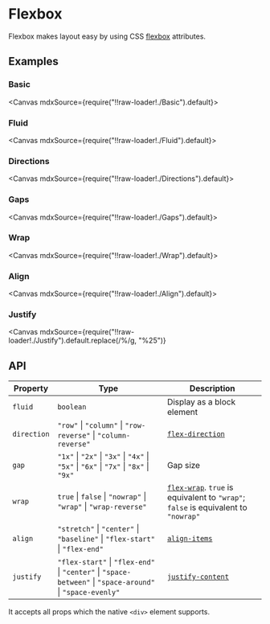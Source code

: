 
<Meta title="Layouts/Flexbox" />

# Flexbox

Flexbox makes layout easy by using CSS [flexbox](https://developer.mozilla.org/en-US/docs/Learn/CSS/CSS_layout/Flexbox) attributes.

## Examples

### Basic

<Canvas mdxSource={require("!!raw-loader!./Basic").default}>
  <Story id="examples-flexbox--basic" />
</Canvas>

### Fluid

<Canvas mdxSource={require("!!raw-loader!./Fluid").default}>
  <Story id="examples-flexbox--fluid" />
</Canvas>

### Directions

<Canvas mdxSource={require("!!raw-loader!./Directions").default}>
  <Story id="examples-flexbox--directions" />
</Canvas>

### Gaps

<Canvas mdxSource={require("!!raw-loader!./Gaps").default}>
  <Story id="examples-flexbox--gaps" />
</Canvas>

### Wrap

<Canvas mdxSource={require("!!raw-loader!./Wrap").default}>
  <Story id="examples-flexbox--wrap" />
</Canvas>

### Align

<Canvas mdxSource={require("!!raw-loader!./Align").default}>
  <Story id="examples-flexbox--align" />
</Canvas>

### Justify

<Canvas
  mdxSource={require("!!raw-loader!./Justify").default.replace(/\%/g, "%25")}
>
  <Story id="examples-flexbox--justify" />
</Canvas>

## API

| Property    | Type                                                                                                      | Description                                                                                                                                      |
| ----------- | --------------------------------------------------------------------------------------------------------- | ------------------------------------------------------------------------------------------------------------------------------------------------ |
| `fluid`     | `boolean`                                                                                                 | Display as a block element                                                                                                                       |
| `direction` | `"row"` \| `"column"` \| `"row-reverse"` \| `"column-reverse"`                                            | [`flex-direction`](https://developer.mozilla.org/en-US/docs/Web/CSS/flex-direction)                                                              |
| `gap`       | `"1x"` \| `"2x"` \| `"3x"` \| `"4x"` \| `"5x"` \| `"6x"` \| `"7x"` \| `"8x"` \| `"9x"`                    | Gap size                                                                                                                                         |
| `wrap`      | `true` \| `false` \| `"nowrap"` \| `"wrap"` \| `"wrap-reverse"`                                           | [`flex-wrap`](https://developer.mozilla.org/en-US/docs/Web/CSS/flex-wrap). `true` is equivalent to `"wrap"`; `false` is equivalent to `"nowrap"` |
| `align`     | `"stretch"` \| `"center"` \| `"baseline"` \| `"flex-start"` \| `"flex-end"`                               | [`align-items`](https://developer.mozilla.org/en-US/docs/Web/CSS/align-items)                                                                    |
| `justify`   | `"flex-start"` \| `"flex-end"` \| `"center"` \| `"space-between"` \| `"space-around"` \| `"space-evenly"` | [`justify-content`](https://developer.mozilla.org/en-US/docs/Web/CSS/justify-content)                                                            |

It accepts all props which the native `<div>` element supports.
